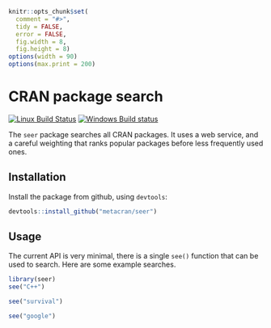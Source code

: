 
```r
knitr::opts_chunk$set(
  comment = "#>",
  tidy = FALSE,
  error = FALSE,
  fig.width = 8,
  fig.height = 8)
options(width = 90)
options(max.print = 200)
```

# CRAN package search

[![Linux Build Status](https://travis-ci.org/metacran/seer.png?branch=master)](https://travis-ci.org/metacran/seer)
[![Windows Build status](https://ci.appveyor.com/api/projects/status/2tdve2yyct7ix1u8)](https://ci.appveyor.com/project/gaborcsardi/seer)

The `seer` package searches all CRAN packages. It uses a web service,
and a careful weighting that ranks popular packages before less
frequently used ones.

## Installation

Install the package from github, using `devtools`:

```r
devtools::install_github("metacran/seer")
```

## Usage

The current API is very minimal, there is a single `see()` function
that can be used to search. Here are some example searches.

```r
library(seer)
see("C++")
```

```r
see("survival")
```

```r
see("google")
```
